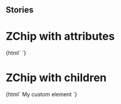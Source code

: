 
## Stories

<Meta title="Buttons/ZChip" component="z-chip" />

# ZChip with attributes

<Preview>
  <Story name="z-chip with attributes">
    {html` <z-chip
      boldtext="${text("boldtext", "1234")}"
      regulartext="${text("regulartext", "libri trovati")}"
      type="${select("type", ["default", "mini"], "default")}"
      disabled="${boolean("Disabled", false)}"
    ></z-chip>`}
  </Story>
</Preview>

# ZChip with children

<Preview>
  <Story name="z-chip with children">
    {html` <z-chip type="${select("type", ["default", "mini"], "default")}">
      <z-body level="4">My custom element</z-body>
    </z-chip>`}
  </Story>
</Preview>

<Props of="z-chip" />
